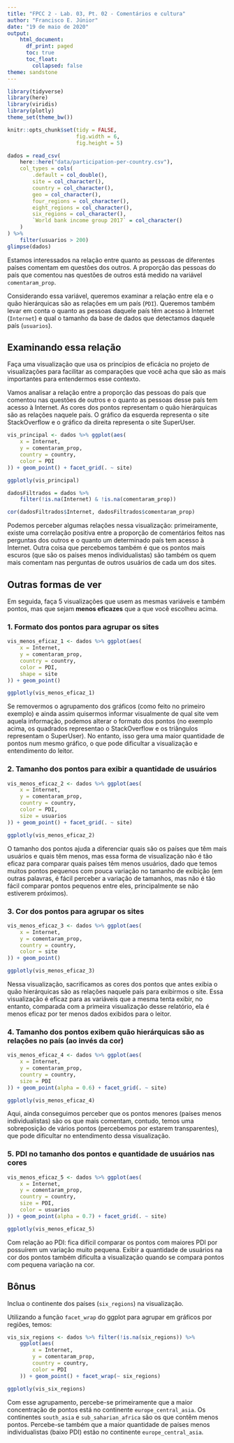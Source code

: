 ```yaml
---
title: "FPCC 2 - Lab. 03, Pt. 02 - Comentários e cultura"
author: "Francisco E. Júnior"
date: "19 de maio de 2020"
output:
    html_document:
      df_print: paged
      toc: true
      toc_float:
        collapsed: false
theme: sandstone
---
```


```r
library(tidyverse)
library(here)
library(viridis)
library(plotly)
theme_set(theme_bw())

knitr::opts_chunk$set(tidy = FALSE,
                      fig.width = 6,
                      fig.height = 5)
```

```r
dados = read_csv(
    here::here("data/participation-per-country.csv"),
    col_types = cols(
        .default = col_double(),
        site = col_character(),
        country = col_character(),
        geo = col_character(),
        four_regions = col_character(),
        eight_regions = col_character(),
        six_regions = col_character(),
        `World bank income group 2017` = col_character()
    )
) %>% 
    filter(usuarios > 200)
glimpse(dados)
```

Estamos interessados na relação entre quanto as pessoas de diferentes países comentam em questões dos outros. A proporção das pessoas do país que comentou nas questões de outros está medido na variável `comentaram_prop`. 

Considerando essa variável, queremos examinar a relação entre ela e o quão hierárquicas são as relações em um país (`PDI`). Queremos também levar em conta o quanto as pessoas daquele país têm acesso à Internet (`Internet`) e qual o tamanho da base de dados que detectamos daquele país (`usuarios`). 

## Examinando essa relação

Faça uma visualização que usa os princípios de eficácia no projeto de visualizações para facilitar as comparações que você acha que são as mais importantes para entendermos esse contexto. 

Vamos analisar a relação entre a proporção das pessoas do país que comentou nas questões de outros e o quanto as pessoas desse país tem acesso à Internet. As cores dos pontos representam o quão hierárquicas são as relações naquele país. O gráfico da esquerda representa o site StackOverflow e o gráfico da direita representa o site SuperUser.
```r
vis_principal <- dados %>% ggplot(aes(
    x = Internet,
    y = comentaram_prop,
    country = country,
    color = PDI
)) + geom_point() + facet_grid(. ~ site)

ggplotly(vis_principal)

dadosFiltrados = dados %>%
    filter(!is.na(Internet) & !is.na(comentaram_prop))

cor(dadosFiltrados$Internet, dadosFiltrados$comentaram_prop)
```
Podemos perceber algumas relações nessa visualização: primeiramente, existe uma correlação positiva entre a proporção de comentários feitos nas perguntas dos outros e o quanto um determinado país tem acesso à Internet. Outra coisa que percebemos também é que os pontos mais escuros (que são os países menos individualistas) são também os quem mais comentam nas perguntas de outros usuários de cada um dos sites.

## Outras formas de ver

Em seguida, faça 5 visualizações que usem as mesmas variáveis e também pontos, mas que sejam **menos eficazes** que a que você escolheu acima. 

### 1. Formato dos pontos para agrupar os sites
```r
vis_menos_eficaz_1 <- dados %>% ggplot(aes(
    x = Internet,
    y = comentaram_prop,
    country = country,
    color = PDI,
    shape = site
)) + geom_point()

ggplotly(vis_menos_eficaz_1)
```
Se removermos o agrupamento dos gráficos (como feito no primeiro exemplo) e ainda assim quisermos informar visualmente de qual site vem aquela informação, podemos alterar o formato dos pontos (no exemplo acima, os quadrados representao o StackOverflow e os triângulos representam o SuperUser). No entanto, isso gera uma maior quantidade de pontos num mesmo gráfico, o que pode dificultar a visualização e entendimento do leitor.


### 2. Tamanho dos pontos para exibir a quantidade de usuários
```r
vis_menos_eficaz_2 <- dados %>% ggplot(aes(
    x = Internet,
    y = comentaram_prop,
    country = country,
    color = PDI,
    size = usuarios
)) + geom_point() + facet_grid(. ~ site)

ggplotly(vis_menos_eficaz_2)
```
O tamanho dos pontos ajuda a diferenciar quais são os países que têm mais usuários e quais têm menos, mas essa forma de visualização não é tão eficaz para comparar quais países têm menos usuários, dado que temos muitos pontos pequenos com pouca variação no tamanho de exibição (em outras palavras, é fácil perceber a variação de tamanhos, mas não é tão fácil comparar pontos pequenos entre eles, principalmente se não estiverem próximos).

### 3. Cor dos pontos para agrupar os sites
```r
vis_menos_eficaz_3 <- dados %>% ggplot(aes(
    x = Internet,
    y = comentaram_prop,
    country = country,
    color = site
)) + geom_point()

ggplotly(vis_menos_eficaz_3)
```
Nessa visualização, sacrificamos as cores dos pontos que antes exibia o quão hierárquicas são as relações naquele país para exibirmos o site. Essa visualização é eficaz para as variáveis que a mesma tenta exibir, no entanto, comparada com a primeira visualização desse relatório, ela é menos eficaz por ter menos dados exibidos para o leitor.

### 4. Tamanho dos pontos exibem quão hierárquicas são as relações no país (ao invés da cor)
```r
vis_menos_eficaz_4 <- dados %>% ggplot(aes(
    x = Internet,
    y = comentaram_prop,
    country = country,
    size = PDI
)) + geom_point(alpha = 0.6) + facet_grid(. ~ site)

ggplotly(vis_menos_eficaz_4)
```
Aqui, ainda conseguimos perceber que os pontos menores (países menos individualistas) são os que mais comentam, contudo, temos uma sobreposição de vários pontos (percebemos por estarem transparentes), que pode dificultar no entendimento dessa visualização.

### 5. PDI no tamanho dos pontos e quantidade de usuários nas cores
```r
vis_menos_eficaz_5 <- dados %>% ggplot(aes(
    x = Internet,
    y = comentaram_prop,
    country = country,
    size = PDI,
    color = usuarios
)) + geom_point(alpha = 0.7) + facet_grid(. ~ site)

ggplotly(vis_menos_eficaz_5)
```
Com relação ao PDI: fica difícil comparar os pontos com maiores PDI por possuírem um variação muito pequena. Exibir a quantidade de usuários na cor dos pontos também dificulta a visualização quando se compara pontos com pequena variação na cor.

## Bônus

Inclua o continente dos países (`six_regions`) na visualização.

Utilizando a função `facet_wrap` do ggplot para agrupar em gráficos por regiões, temos:
```r
vis_six_regions <- dados %>% filter(!is.na(six_regions)) %>% 
    ggplot(aes(
        x = Internet,
        y = comentaram_prop,
        country = country,
        color = PDI
    )) + geom_point() + facet_wrap(~ six_regions)

ggplotly(vis_six_regions)
```
Com esse agrupamento, percebe-se primeiramente que a maior concentração de pontos está no continente `europe_central_asia`. Os continentes `south_asia` e `sub_saharian_africa` são os que contêm menos pontos. Percebe-se também que a maior quantidade de países menos individualistas (baixo PDI) estão no continente `europe_central_asia`.